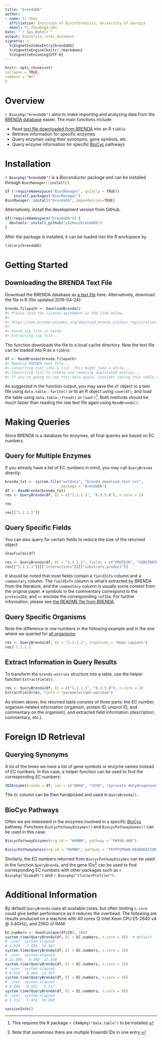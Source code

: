 ```yaml
---
title: "brendaDb"
author: 
- name: Yi Zhou
  affiliation: Institute of Bioinformatics, University of Georgia
  email: Yi.Zhou@uga.edu
date: "`r Sys.Date()`"
output: BiocStyle::html_document
vignette: >
  %\VignetteIndexEntry{brendaDb}
  %\VignetteEngine{knitr::rmarkdown}
  %\VignetteEncoding{UTF-8}
---
```


```r
knitr::opts_chunk$set(
collapse = TRUE,
comment = "#>"
)
```

# Overview
`r Biocpkg("brendaDb")` aims to make importing and analyzing data from the [BRENDA database](https://www.brenda-enzymes.org) easier. The main functions include:

- Read [text file downloaded from BRENDA](https://www.brenda-enzymes.org/download_brenda_without_registration.php) into an R `tibble`
- Retrieve information for specific enzymes
- Query enzymes using their synonyms, gene symbols, etc.
- Query enzyme information for specific [BioCyc](https://biocyc.org) pathways

# Installation
`r Biocpkg("brendaDb")` is a *Bioconductor* package and can be installed through `BiocManager::install()`.
```r
if (!requireNamespace("BiocManager", quietly = TRUE))
    install.packages("BiocManager")
BiocManager::install("brendaDb", dependencies=TRUE)
```

Alternatively, install the development version from GitHub.
```r
if(!requireNamespace("brendaDb")) {
  devtools::install_github("y1zhou/brendaDb")
}
```

After the package is installed, it can be loaded into the *R* workspace by
```r
library(brendaDb)
```

# Getting Started
## Downloading the BRENDA Text File
Download the BRENDA database as [a text file](https://www.brenda-enzymes.org/download_brenda_without_registration.php) here. Alternatively, download the file in R (file updated 2019-04-24):
```r
brenda.filepath <- DownloadBrenda()
#> Please read the license agreement in the link below.
#> 
#> https://www.brenda-enzymes.org/download_brenda_without_registration.php
#> 
#> Found zip file in cache.
#> Extracting zip file...
```

The function downloads the file to a local cache directory. Now the text file can be loaded into R as a `tibble`:
```r
df <- ReadBrenda(brenda.filepath)
#> Reading BRENDA text file...
#> Converting text into a list. This might take a while...
#> Converting list to tibble and removing duplicated entries...
#> If you're going to use this data again, consider saving this table using data.table::fwrite().
```

As suggested in the function output, you may save the `df` object to a text file using `data.table::fwrite()` or to an R object using `save(df)`, and load the table using `data.table::fread()` or `load()`^[This requires the R package `r CRANpkg("data.table")` to be installed.]. Both methods should be much faster than reading the raw text file again using `ReadBrenda()`.

# Making Queries
Since BRENDA is a database for enzymes, all final queries are based on EC numbers.

## Query for Multiple Enzymes
If you already have a list of EC numbers in mind, you may call `QueryBrenda` directly:
```r
brenda_txt <- system.file("extdata", "brenda_download_test.txt",
                          package = "brendaDb")
df <- ReadBrenda(brenda_txt)
res <- QueryBrenda(df, EC = c("1.1.1.1", "6.3.5.8"), n.core = 2)

res

res[["1.1.1.1"]]
```

## Query Specific Fields
You can also query for certain fields to reduce the size of the returned object.
```r
ShowFields(df)

res <- QueryBrenda(df, EC = "1.1.1.1", fields = c("PROTEIN", "SUBSTRATE_PRODUCT"))
res[["1.1.1.1"]][["interactions"]][["substrate.product"]]
```

It should be noted that most fields contain a `fieldInfo` column and a `commentary` column. The `fieldInfo` column is what's extracted by BRENDA from the literature, and the `commentary` column is usually some context from the original paper. `#` symbols in the commentary correspond to the `proteinID`s, and `<>` enclose the corresponding `refID`s. For further information, please see [the README file from BRENDA](https://www.brenda-enzymes.org/download_brenda_without_registration.php).

## Query Specific Organisms
Note the difference in row numbers in the following example and in the one where we queried for [all organisms](#query-for-multiple-enzymes).

```r
res <- QueryBrenda(df, EC = "1.1.1.1", organisms = "Homo sapiens")
res$`1.1.1.1`
```

## Extract Information in Query Results
To transform the `brenda.entries` structure into a table, use the helper function `ExtractField()`.
```r
res <- QueryBrenda(df, EC = c("1.1.1.1", "6.3.5.8"), n.core = 2)
ExtractField(res, field = "parameters$ph.optimum")
```

As shown above, the returned table consists of three parts: the EC number, organism-related information (organism, protein ID, uniprot ID, and commentary on the organism), and extracted field information (description, commentary, etc.).

# Foreign ID Retrieval
## Querying Synonyms
A lot of the times we have a list of gene symbols or enzyme names instead of EC numbers. In this case, a helper function can be used to find the corresponding EC numbers:

```r
ID2Enzyme(brenda = df, ids = c("ADH4", "CD38", "pyruvate dehydrogenase"))
```

The `EC` column can be then handpicked and used in `QueryBrenda()`.

## BioCyc Pathways
Often we are interested in the enzymes involved in a specific [BioCyc](https://biocyc.org) pathway. Functions `BioCycPathwayEnzymes()` and `BiocycPathwayGenes()` can be used in this case:

```r
BiocycPathwayEnzymes(org.id = "HUMAN", pathway = "PWY66-400")
```

```r
BiocycPathwayGenes(org.id = "HUMAN", pathway = "TRYPTOPHAN-DEGRADATION-1")
```

Similarly, the EC numbers returned from `BiocycPathwayEnzymes` can be used in the function `QueryBrenda`, and the gene IDs^[Note that sometimes there are multiple Ensembl IDs in one entry.] can be used to find corresponding EC numbers with other packages such as `r Biocpkg("biomaRt")` and `r Biocpkg("clusterProfiler")`.

# Additional Information {.unnumbered}
By default `QueryBrenda` uses all available cores, but often limiting `n.core` could give better performance as it reduces the overhead. The following are results produced on a machine with 40 cores (2 Intel Xeon CPU E5-2640 v4 @ 3.4GHz), and 256G of RAM:
```r
EC.numbers <- head(unique(df$ID), 100)
system.time(QueryBrenda(df, EC = EC.numbers, n.core = 0))  # default
#  user  system elapsed
# 4.528   7.856  34.567
system.time(QueryBrenda(df, EC = EC.numbers, n.core = 1))
#  user  system elapsed 
# 22.080   0.360  22.438
system.time(QueryBrenda(df, EC = EC.numbers, n.core = 2))
#  user  system elapsed 
# 0.552   0.400  13.597 
system.time(QueryBrenda(df, EC = EC.numbers, n.core = 4))
#  user  system elapsed 
# 0.688   0.832   9.517
system.time(QueryBrenda(df, EC = EC.numbers, n.core = 8))
#  user  system elapsed 
# 1.112   1.476  10.000
```

```r
sessionInfo()
```
